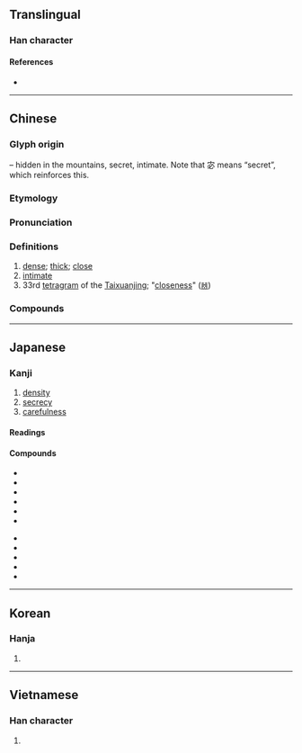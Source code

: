 {{also|宻}}
{{character info/new}}
==Translingual==

===Han character===
{{Han char|rn=40|rad=宀|as=08|sn=11|four=30773|canj=JPHU|ids=⿱宓山}}

====References====
* {{Han ref|kx=0288.110|dkj=07205|dj=0570.020|hdz=20940.060|uh=5BC6|ud=23494|bh=B14B|bd=45387}}

----

==Chinese==
{{zh-forms|alt=宻}}

===Glyph origin===
{{Han etym}}
{{Han compound|宓|山|t2=mountain||ls=psc|c1=p|c2=s}} – hidden in the mountains, secret, intimate. Note that 宓 means “secret”, which reinforces this.

===Etymology===
{{rfe|zh|←→[[秘]]?}}

===Pronunciation===
{{zh-pron
|m=mì
|ma=y
|m-s=
|c=mat6
|c-t=
|g=
|h=pfs=me̍t
|j=
|mb=mĭ
|md=mĭk
|mn=bi̍t/ba̍t/bā
|mn_note=bi̍t - literary; ba̍t/bā - vernacular
|mn-t=mig8/bhag8
|mn-t_note=mig8 - literary; bhag8 - vernacular
|w=5miq
|x=
|mc=y
|oc=y
|cat=a
}}

===Definitions===
{{zh-hanzi}}

# [[dense]]; [[thick]]; [[close]]
# [[intimate]]
# 33rd [[tetragram]] of the [[Taixuanjing]]; "[[closeness]]" ([[𝌦]])

===Compounds===
{{zh-der|密報|密閉|密布|密電|密度|密封|密告|密會|密集|密件|密接|密克羅尼西亞|密林|密令|密鑼緊鼓|密碼|密密層層|密密叢叢|密密麻麻|密密匝匝|密謀|密切|密商|密實|密使|密室|密談|密探|密信|密訊|密約|密雲不雨|密匝匝|密召|密植|密旨|密書|密親|密章|人口密度|不密|密網|哈密瓜|密不通風|密爾|交通密度|保密|周密|密密切切|密宗|密緻|密勿|密切追隨|慎密|宥密|密送|密點地圖|密集部署|密昵|事以密成|密屋|守密|幽期密約|三密|密歇斯|告密人|低聲密語|密雲|密合|密查|峻密|居住密度|失密|嚴密|密昔斯|密看|密昔司|密幄|密雨|密醫|密跡金剛|密語|密西根湖|密西根州|密蘇里河|密蘇里州|密續|密涅瓦|密捉|密意|密度指數|密封遺囑|密寫|密奏|密地|密友|密函|密保|密侖|密不透風|密詔|仔密|密訪|密邇|保密軍官|密航|密密|密諭|城府深密|密勿從事|人煙稠密|密支那|密不可分|密議|叢密|勞力密集|告密|保密防諜|洩密|烏雲密布|機密大事|祕密|祕密外交|款密|祕密交易|機謀不密|機事不密|碎密|明密|稠密|祕密警察|祕密證人|祕密結社|祕密社會|百密一疏|文深網密|戰雲密布|機密|珍藏密斂|樞密|祕密選舉|濃雲密布|樞密院|戰雲濃密|濃密|機密文件|柔情密意|樞密使|親密|纖密|絕密|謹密|綿密|精密|縝密|靡密|衷腸密語|精密度|精密陶瓷|背密|遏密|緻密|詞嚴義密|隱密|細密|綿密小巧|致密|親密無間|緊鑼密鼓|退藏於密|阿薩密省|閨中密友|詳密|那密比亞|邁阿密|達拉密|軍事機密|過從甚密|繁密|邃密|細密畫|緊密|茂密|細針密縷|密斯|密斯得|密司脫|密斯忒|密斯特|阿提密斯}}

{{zh-cat|Elementary}}

----

==Japanese==

===Kanji===
{{ja-kanji|grade=6|rs=宀08}}

# [[density]]
# [[secrecy]]
# [[carefulness]]

====Readings====
{{ja-readings
|goon=みつ, みち
|kanon=びつ
|kun=しげし, ひそ-か, ひそ-かに, みそ-か
}}

====Compounds====
{{der-top|Compounds}}
* {{ja-r|密教|みっきょう|[[esoteric]] [[Buddhism]]}}
* {{ja-r|密航|みっこう|[[smuggling]]}}
* {{ja-r|密告|みっこく|[[tipoff]]}}
* {{ja-r|密室|みっしつ|[[hidden]] [[room]]}}
* {{ja-r|密接|みっせつ|[[close]] [[relationship]]}}
* {{ja-r|密談|みつだん|[[secret]] [[conversation]]}}
{{der-mid}}
* {{ja-r|密着|みっちゃく|being [[adhered]] to}}
* {{ja-r|密入国|みつにゅうこく|[[illegal immigration]]}}
* {{ja-r|密封|みっぷう|[[sealing]]}}
* {{ja-r|密輸|みつゆ|[[smuggling]]}}
* {{ja-r|密猟|みつりょう|[[poaching]]}}
{{der-bottom}}

----

==Korean==

===Hanja===
{{ko-hanja|hangeul=밀|rv=mil|mr=mil|eumhun=빽빽하다|ehrv=bbaekbbaekhada|ehmr=bbaekbbaekhada}}

# {{rfdef|ko|sort=宀08}}

----

==Vietnamese==

===Han character===
{{vi-hantu|[[mật]], [[mất]]|rs=宀08}}

# {{rfdef|vi|sort=宀08}}